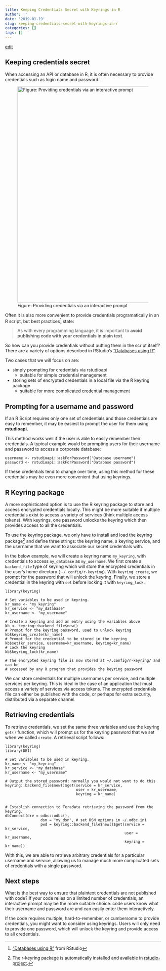 ```yaml
---
title: Keeping Credentials Secret with Keyrings in R
author: ''
date: '2019-01-19'
slug: keeping-credentials-secret-with-keyrings-in-r
categories: []
tags: []
---
```


[edit](https://github.com/ras44/blog/edit/master/content/post/2019-01-19-keeping-credentials-secret-with-keyrings-in-r.Rmd)


## Keeping credentials secret
When accessing an API or database in R, it is often necessary to provide credentials such as login name and password.

![Figure: Providing credentials via an interactive prompt](/post/2019-01-19-keeping-credentials-secret-with-keyrings-in-r_files/API_Prompt_User.PNG){width=700px}

Often it is also more convenient to provide credentials programatically in an R script, but best practices[^3] state:

> As with every programming language, it is important to **avoid publishing code with your credentials in plain text**.

So how can you provide credentials without putting them in the script itself?  There are a variety of options described in RStudio's ["Databases using R"](https://db.rstudio.com/best-practices/managing-credentials/).

Two cases that we will focus on are:

- simply prompting for credentials via rstudioapi
    - suitable for simple credential management
- storing sets of encrypted credentials in a local file via the R keyring package
    - suitable for more complicated credential management

## Prompting for a username and password
If an R Script requires only one set of credentials and those credentials are easy to remember, it may be easiest to prompt the user for them using **rstudioapi**.

This method works well if the user is able to easily remember their credentials.  A typical example would be prompting users for their username and password to access a corporate database:

```
username <- rstudioapi::askForPassword("Database username")
password <- rstudioapi::askForPassword("Database password")
```

If these credentials tend to change over time, using this method for these credentials may be even more convenient that using keyrings.


## R Keyring package
A more sophisticated option is to use the R keyring package to store and access encrypted credentials locally.  This might be more suitable if multiple credentials exist to access a variety of services (think multiple access tokens).  With keyrings, one password unlocks the keyring which then provides access to all the credentials.

To use the keyring package, we only have to install and load the keyring package[^2] and define three strings: the keyring name, a keyring service, and the username that we want to associate our secret credentials with.

In the below example, we will create a keyring name `my_keyring`, with credentials to access `my_database` as `my_username`.  We first create a `backend_file` type of keyring which will store the encrypted credentials in the user's home directory ( `~/.config/r-keyring`).  With `keyring_create`, we prompt for the password that will unlock the keyring.  Finally, we store a credential in the keyring with `set` before locking it with `keyring_lock`.

```
library(keyring)

# Set variables to be used in keyring.
kr_name <- "my_keyring"
kr_service <- "my_database"
kr_username <- "my_username"

# Create a keyring and add an entry using the variables above
kb <- keyring::backend_file$new()
# Prompt for the keyring password, used to unlock keyring
kb$keyring_create(kr_name)
# Prompt for the credential to be stored in the keyring
kb$set(kr_service, username=kr_username, keyring=kr_name)
# Lock the keyring
kb$keyring_lock(kr_name)

# The encrypted keyring file is now stored at ~/.config/r-keyring/ and can be
# accessed by any R program that provides the keyring password
```

We can store credentials for multiple usernames per service, and multiple services per keyring.  This is ideal in the case of an application that must access a variety of services via access tokens.  The encrypted credentials file can either be published with the code, or perhaps for extra security, distributed via a separate channel.

## Retrieving credentials
To retrieve credentials, we set the same three variables and use the keyring `get()` function, which will prompt us for the keyring password that we set when we called `create`.  A retrieval script follows:

```
library(keyring)
library(DBI)

# Set variables to be used in keyring.
kr_name <- "my_keyring"
kr_service <- "my_database"
kr_username <- "my_username"

# Output the stored password: normally you would not want to do this
keyring::backend_file$new()$get(service = kr_service,
                                user = kr_username,
                                keyring = kr_name)


# Establish connection to Teradata retrieving the password from the keyring.
dbConnect(drv = odbc::odbc(),
                dsn = "my_dsn", # set DSN options in ~/.odbc.ini
                pwd = keyring::backend_file$new()$get(service = kr_service,
                                                      user = kr_username,
                                                      keyring = kr_name))

```

With this, we are able to retrieve arbitrary credentials for a particular username and service, allowing us to manage much more complicated sets of credentials with a single password.

## Next steps
What is the best way to ensure that plaintext credentials are not published with code?  If your code relies on a limited number of credentials, an interactive prompt may be the more suitable choice:  code users know what their username and password are and can easily enter them interactively.

If the code requires multiple, hard-to-remember, or cumbersome to provide credentials, you might want to consider using keyrings.  Users will only need to provide one password, which will unlock the keyring and provide access to all credentials.



[^3]: ["Databases using R"](https://db.rstudio.com/best-practices/managing-credentials/) from RStudio
[^2]: The r-keyring package is automatically installed and available in [rstudio-project](https://github.com/ras44/rstudio-project).
